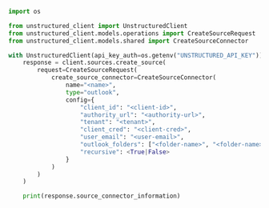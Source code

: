 ```python Python SDK
import os

from unstructured_client import UnstructuredClient
from unstructured_client.models.operations import CreateSourceRequest
from unstructured_client.models.shared import CreateSourceConnector

with UnstructuredClient(api_key_auth=os.getenv("UNSTRUCTURED_API_KEY")) as client:
    response = client.sources.create_source(
        request=CreateSourceRequest(
            create_source_connector=CreateSourceConnector(
                name="<name>",
                type="outlook",
                config={
                    "client_id": "<client-id>",
                    "authority_url": "<authority-url>",
                    "tenant": "<tenant>",
                    "client_cred": "<client-cred>",
                    "user_email": "<user-email>",
                    "outlook_folders": ["<folder-name>", "<folder-name>"],
                    "recursive": <True|False>
                }
            )
        )
    )

    print(response.source_connector_information)
```